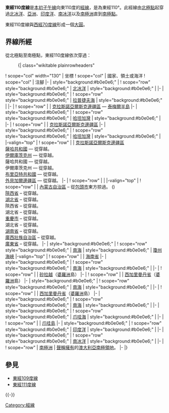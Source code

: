 {{Location map-line|lon=110}}
{{kml}}
'''東經110度線'''是[[本初子午線|本初子午線]]向東110度的[[經線|經線]]，是為東經110°。此經線由[[北極點|北極點]]起穿過[[北冰洋|北冰洋]]、[[亞洲|亞洲]]、[[印度洋|印度洋]]、[[南冰洋|南冰洋]]以及[[南極洲|南極洲]]直到[[南極點|南極點]]。

東經110度線與[[西經70度線|西經70度線]]形成一個[[大圓|大圓]]。

==界線所經==
從北極點至南極點，東經110度線依次穿過：

:{| class="wikitable plainrowheaders"
! scope="col" width="130" | 坐標
! scope="col" | 國家、領土或海洋
! scope="col" | 注腳
|-
| style="background:#b0e0e6;" | {{Coord|90|0|N|110|0|E|type:waterbody|name=Arctic Ocean}}
! scope="row" style="background:#b0e0e6;" | [[北冰洋|北冰洋]]
| style="background:#b0e0e6;" |
|-
| style="background:#b0e0e6;" | {{Coord|79|30|N|110|0|E|type:waterbody|name=Laptev Sea}}
! scope="row" style="background:#b0e0e6;" | [[拉普捷夫海|拉普捷夫海]]
| style="background:#b0e0e6;" |
|-
| {{Coord|76|42|N|110|0|E|type:country|name=Russia}}
! scope="row" | {{RUS}}
| [[克拉斯諾亞爾斯克邊疆區|克拉斯諾亞爾斯克邊疆區]] — [[泰梅爾半島|泰梅爾半島]]
|-
| style="background:#b0e0e6;" | {{Coord|74|22|N|110|0|E|type:waterbody|name=Khatanga Gulf}}
! scope="row" style="background:#b0e0e6;" | [[哈坦加灣|哈坦加灣]]
| style="background:#b0e0e6;" |
|-
| {{Coord|74|0|N|110|0|E|type:country|name=Russia}}
! scope="row" | {{RUS}}
| [[克拉斯諾亞爾斯克邊疆區|克拉斯諾亞爾斯克邊疆區]]
|-
| style="background:#b0e0e6;" | {{Coord|73|42|N|110|0|E|type:waterbody|name=Khatanga Gulf}}
! scope="row" style="background:#b0e0e6;" | [[哈坦加灣|哈坦加灣]]
| style="background:#b0e0e6;" |
|-valign="top"
| {{Coord|73|29|N|110|0|E|type:country|name=Russia}}
! scope="row" | {{RUS}}
| [[克拉斯諾亞爾斯克邊疆區|克拉斯諾亞爾斯克邊疆區]]<br/> [[薩哈共和國|薩哈共和國]] — 從{{Coord|70|24|N|110|0|E|type:adm1st_region|name=Sakha Republic}}穿越。<br/> [[伊爾庫茨克州|伊爾庫茨克州]] — 從{{Coord|61|19|N|110|0|E|type:adm1st_region|name=Irkutsk Oblast}}穿越。<br/> 薩哈共和國 — 從{{Coord|60|32|N|110|0|E|type:adm1st_region|name=Sakha Republic}}穿越。<br/> 伊爾庫茨克州 — 從{{Coord|59|1|N|110|0|E|type:adm1st_region|name=Irkutsk Oblast}}穿越。<br/> [[布里亞特共和國|布里亞特共和國]] — 從{{Coord|56|58|N|110|0|E|type:adm1st_region|name=Buryatia}}穿越。<br/> [[外貝加爾邊疆區|外貝加爾邊疆區]] — 從{{Coord|51|37|N|110|0|E|type:adm1st_region|name=Zabaykalsky Krai}}穿越。
|-
| {{Coord|49|12|N|110|0|E|type:country|name=Mongolia}}
! scope="row" | {{MNG}}
|
|-valign="top"
| {{Coord|42|38|N|110|0|E|type:country|name=China}}
! scope="row" | {{PRC}}
| [[內蒙古自治區|內蒙古自治區]] – 從[[包頭市|包頭市]]東方掠過。 ({{Coord|40|34|N|110|1|E|type:city|name=Baotou}})<br> [[陝西省|陝西省]] – 從{{Coord|39|11|N|110|0|E|type:adm1st|name=Shaanxi}}穿越。<br> [[湖北省|湖北省]] – 從{{Coord|33|8|N|110|0|E|type:adm1st|name=Hubei}}穿越。<br> 陝西省 – 從{{Coord|32|50|N|110|0|E|type:adm1st|name=Shaanxi}}穿越。<br> 湖北省 – 從{{Coord|32|31|N|110|0|E|type:adm1st|name=Hubei}}穿越。<br> [[重慶市|重慶市]] – 從{{Coord|31|26|N|110|0|E|type:adm1st|name=Chongqing}}穿越。<br> 湖北省 – 從{{Coord|30|52|N|110|0|E|type:adm1st|name=Hubei}}穿越。<br> [[湖南省|湖南省]] – 從{{Coord|29|45|N|110|0|E|type:adm1st|name=Hunan}}穿越。<br> [[廣西壯族自治區|廣西壯族自治區]] – 從{{Coord|26|9|N|110|0|E|type:adm1st|name=Guangxi}}穿越。<br> [[廣東省|廣東省]] – 從{{Coord|21|53|N|110|0|E|type:adm1st|name=Guangdong}}穿越。
|-
| style="background:#b0e0e6;" | {{Coord|20|17|N|110|0|E|type:waterbody|name=South China Sea}}
! scope="row" style="background:#b0e0e6;" | [[南海|南海]]
| style="background:#b0e0e6;" | [[瓊州海峽|瓊州海峽]]
|-valign="top"
| {{Coord|19|56|N|110|0|E|type:country|name=China}}
! scope="row" | {{PRC}}
| [[海南省|海南省]]
|-
| style="background:#b0e0e6;" | {{Coord|18|22|N|110|0|E|type:waterbody|name=South China Sea}}
! scope="row" style="background:#b0e0e6;" | [[南海|南海]]
| style="background:#b0e0e6;" |
|-
| {{Coord|1|42|N|110|0|E|type:country|name=Malaysia}}
! scope="row" | {{MYS}}
| [[砂拉越|砂拉越]]（[[婆羅洲|婆羅洲]]島）
|-
| {{Coord|1|18|N|110|0|E|type:country|name=Indonesia}}
! scope="row" | {{IDN}}
| [[西加里曼丹省|西加里曼丹省]]（[[婆羅洲|婆羅洲]]島）
|-
| style="background:#b0e0e6;" | {{Coord|1|17|S|110|0|E|type:waterbody|name=South China Sea}}
! scope="row" style="background:#b0e0e6;" | [[南海|南海]]
| style="background:#b0e0e6;" |
|-
| {{Coord|1|43|S|110|0|E|type:country|name=Indonesia}}
! scope="row" | {{IDN}}
| [[西加里曼丹省|西加里曼丹省]]（[[婆羅洲|婆羅洲]]島）
|-
| style="background:#b0e0e6;" | {{Coord|1|54|S|110|0|E|type:waterbody|name=South China Sea}}
! scope="row" style="background:#b0e0e6;" | [[南海|南海]]
| style="background:#b0e0e6;" |
|-
| style="background:#b0e0e6;" | {{Coord|2|57|S|110|0|E|type:waterbody|name=Java Sea}}
! scope="row" style="background:#b0e0e6;" | [[爪哇海|爪哇海]]
| style="background:#b0e0e6;" |
|-
| {{Coord|6|55|S|110|0|E|type:country|name=Indonesia}}
! scope="row" | {{IDN}}
| [[爪哇島|爪哇島]]
|-
| style="background:#b0e0e6;" | {{Coord|7|53|S|110|0|E|type:waterbody|name=Indian Ocean}}
! scope="row" style="background:#b0e0e6;" | [[印度洋|印度洋]]
| style="background:#b0e0e6;" |
|-
| style="background:#b0e0e6;" | {{Coord|60|0|S|110|0|E|type:waterbody|name=Southern Ocean}}
! scope="row" style="background:#b0e0e6;" | [[南冰洋|南冰洋]]
| style="background:#b0e0e6;" |
|-
| {{Coord|66|38|S|110|0|E|type:country|name=Antarctica}}
! scope="row" | [[南極洲|南極洲]]
| {{AUS}}[[南極領地|聲稱擁有]]的[[澳大利亞南極領地|澳大利亞南極領地]]。
|-
|}

==參見==
*[[東經109度線|東經109度線]]
*[[東經111度線|東經111度線]]
{{-}}
{{geographical coordinates|state=collapsed}}

[[Category:經線|Category:經線]]